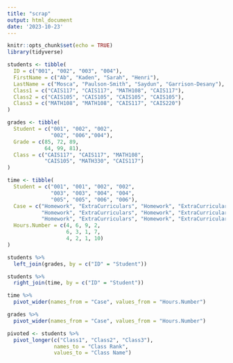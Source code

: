 ```yaml
---
title: "scrap"
output: html_document
date: '2023-10-23'
---
```


```r
knitr::opts_chunk$set(echo = TRUE)
library(tidyverse)
```

```r

students <- tibble(
  ID = c("001", "002", "003", "004"),
  FirstName = c("Ab", "Kaden", "Sarah", "Henri"),
  LastName = c("Mosca", "Paulson-Smith", "Saydun", "Garrison-Desany"),
  Class1 = c("CAIS117", "CAIS117", "MATH108", "CAIS117"),
  Class2 = c("CAIS105", "CAIS105", "CAIS105", "CAIS105"),
  Class3 = c("MATH108", "MATH108", "CAIS117", "CAIS220")
)

grades <- tibble(
  Student = c("001", "002", "002",
              "002", "006","004"),
  Grade = c(85, 72, 89, 
            64, 99, 81),
  Class = c("CAIS117", "CAIS117", "MATH108",
            "CAIS105", "MATH330", "CAIS117")
)

time <- tibble(
  Student = c("001", "001", "002", "002", 
              "003", "003", "004", "004",
              "005", "005", "006", "006"),
  Case = c("Homework", "ExtraCurriculars", "Homework", "ExtraCurriculars", 
           "Homework", "ExtraCurriculars", "Homework", "ExtraCurriculars",
           "Homework", "ExtraCurriculars", "Homework", "ExtraCurriculars"), 
  Hours.Number = c(4, 6, 9, 2, 
                   6, 3, 1, 7,
                   4, 2, 1, 10)
)

```

```r

students %>% 
  left_join(grades, by = c("ID" = "Student"))

students %>% 
  right_join(time, by = c("ID" = "Student"))


```

```r
time %>%
  pivot_wider(names_from = "Case", values_from = "Hours.Number")

grades %>%
  pivot_wider(names_from = "Case", values_from = "Hours.Number")

pivoted <- students %>% 
  pivot_longer(c("Class1", "Class2", "Class3"), 
               names_to = "Class Rank", 
               values_to = "Class Name")
```